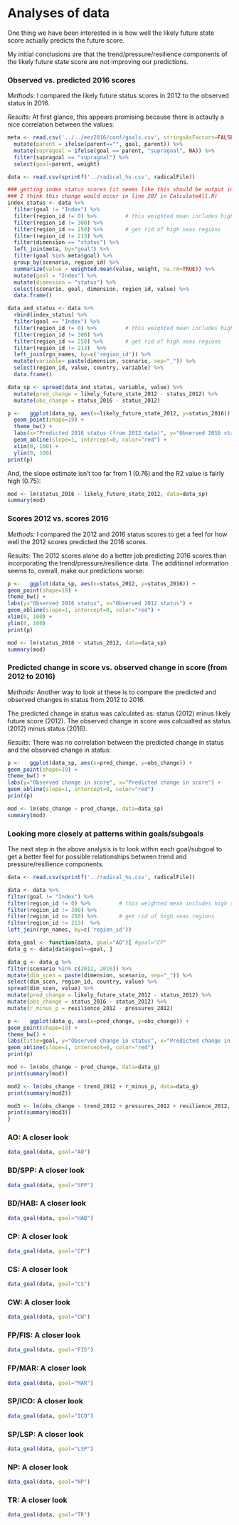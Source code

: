 # Analyses of data

One thing we have been interested in is how well the likely future state score actually predicts the future score.

My initial conclusions are that the trend/pressure/resilience components of the likely future state score are not improving our predictions.

### Observed vs. predicted 2016 scores

*Methods:* I compared the likely future status scores in 2012 to the observed status in 2016.  

*Results:* At first glance, this appears promising because there is actaully a nice correlation between the values:
  
```r

meta <- read.csv('../../eez2016/conf/goals.csv', stringsAsFactors=FALSE) %>%
  mutate(parent = ifelse(parent=="", goal, parent)) %>%
  mutate(supragoal = ifelse(goal == parent, "supragoal", NA)) %>%
  filter(supragoal == "supragoal") %>%
  select(goal=parent, weight)

data <- read.csv(sprintf('../radical_%s.csv', radicalFile)) 

### getting index status scores (it seems like this should be output in ohicore,
### I think this change would occur in line 207 in CalculateAll.R)
index_status <- data %>%
  filter(goal != "Index") %>%
  filter(region_id != 0) %>%         # this weighted mean includes high seas and Antarctica
  filter(region_id != 300) %>%
  filter(region_id <= 250) %>%       # get rid of high seas regions
  filter(region_id != 213) %>%
  filter(dimension == "status") %>%
  left_join(meta, by="goal") %>%
  filter(goal %in% meta$goal) %>%
  group_by(scenario, region_id) %>%
  summarize(value = weighted.mean(value, weight, na.rm=TRUE)) %>%
  mutate(goal = "Index") %>%
  mutate(dimension = "status") %>%
  select(scenario, goal, dimension, region_id, value) %>%
  data.frame()

data_and_status <- data %>%
  rbind(index_status) %>%
  filter(goal == "Index") %>%
  filter(region_id != 0) %>%         # this weighted mean includes high seas and Antarctica
  filter(region_id != 300) %>%
  filter(region_id <= 250) %>%       # get rid of high seas regions
  filter(region_id != 213)  %>%
  left_join(rgn_names, by=c('region_id')) %>%
  mutate(variable= paste(dimension, scenario, sep="_")) %>%
  select(region_id, value, country, variable) %>%
  data.frame()

data_sp <- spread(data_and_status, variable, value) %>%
  mutate(pred_change = likely_future_state_2012 - status_2012) %>%
  mutate(obs_change = status_2016 - status_2012)

```


```r

p <-   ggplot(data_sp, aes(x=likely_future_state_2012, y=status_2016)) +
  geom_point(shape=19) +
  theme_bw() + 
  labs(x="Predicted 2016 status (from 2012 data)", y="Observed 2016 status") +
  geom_abline(slope=1, intercept=0, color="red") +
  xlim(0, 100) +
  ylim(0, 100)
print(p)

```

And, the slope estimate isn't too far from 1 (0.76) and the R2 value is fairly high (0.75):
```r

mod <- lm(status_2016 ~ likely_future_state_2012, data=data_sp)
summary(mod)
```

### Scores 2012 vs. scores 2016
*Methods:* I compared the 2012 and 2016 status scores to get a feel for how well the 2012 scores predicted the 2016 scores.

*Results:* The 2012 scores alone do a better job predicting 2016 scores than incorporating the trend/pressure/resilience data.  The additional information seems to, overall, make our predictions worse:

```r
p <-   ggplot(data_sp, aes(x=status_2012, y=status_2016)) +
geom_point(shape=19) +
theme_bw() + 
labs(y="Observed 2016 status", x="Observed 2012 status") +
geom_abline(slope=1, intercept=0, color="red") +
xlim(0, 100) +
ylim(0, 100)
print(p)

mod <- lm(status_2016 ~ status_2012, data=data_sp)
summary(mod)

```

### Predicted change in score vs. observed change in score (from 2012 to 2016)
*Methods:* Another way to look at these is to compare the predicted and observed changes in status from 2012 to 2016.  

The predicted change in status was calculated as: status (2012) minus likely future score (2012).
The observed change in score was calcualted as status (2012) minus status (2016).

*Results:* There was no correlation between the predicted change in status and the observed change in status:
```r

p <-   ggplot(data_sp, aes(x=pred_change, y=obs_change)) +
geom_point(shape=19) +
theme_bw() + 
labs(y="Observed change in score", x="Predicted change in score") +
geom_abline(slope=1, intercept=0, color="red")
print(p)

mod <- lm(obs_change ~ pred_change, data=data_sp)
summary(mod)

```

### Looking more closely at patterns within goals/subgoals
The next step in the above analysis is to look within each goal/subgoal to get a better feel for possible relationships between trend and pressure/resilience components.

```r

data <- read.csv(sprintf('../radical_%s.csv', radicalFile)) 

data <- data %>%
filter(goal != "Index") %>%
filter(region_id != 0) %>%         # this weighted mean includes high seas and Antarctica
filter(region_id != 300) %>%
filter(region_id <= 250) %>%       # get rid of high seas regions
filter(region_id != 213)  %>%
left_join(rgn_names, by=c('region_id'))

data_goal <- function(data, goal="AO"){ #goal="CP"
data_g <- data[data$goal==goal, ]

data_g <- data_g %>%
filter(scenario %in% c(2012, 2016)) %>%
mutate(dim_scen = paste(dimension, scenario, sep="_")) %>%
select(dim_scen, region_id, country, value) %>%
spread(dim_scen, value) %>%
mutate(pred_change = likely_future_state_2012 - status_2012) %>%
mutate(obs_change = status_2016 - status_2012) %>%
mutate(r_minus_p = resilience_2012 - pressures_2012)

p <-   ggplot(data_g, aes(x=pred_change, y=obs_change)) +
geom_point(shape=19) +
theme_bw() + 
labs(title=goal, y="Observed change in status", x="Predicted change in status") +
geom_abline(slope=1, intercept=0, color="red")
print(p)

mod <- lm(obs_change ~ pred_change, data=data_g)
print(summary(mod))    

mod2 <- lm(obs_change ~ trend_2012 + r_minus_p, data=data_g)
print(summary(mod2))

mod3 <- lm(obs_change ~ trend_2012 + pressures_2012 + resilience_2012, data=data_g)
print(summary(mod3))
}


```

### AO: A closer look
```r
data_goal(data, goal="AO")

```

### BD/SPP: A closer look
```r
data_goal(data, goal="SPP")

```

### BD/HAB: A closer look
```r
data_goal(data, goal="HAB")

```

### CP: A closer look
```r
data_goal(data, goal="CP")

```

### CS: A closer look
```r
data_goal(data, goal="CS")

```

### CW: A closer look
```r
data_goal(data, goal="CW")

```

### FP/FIS: A closer look
```r
data_goal(data, goal="FIS")

```

### FP/MAR: A closer look
```r
data_goal(data, goal="MAR")

```

### SP/ICO: A closer look
```r
data_goal(data, goal="ICO")

```

### SP/LSP: A closer look
```r
data_goal(data, goal="LSP")

```

### NP: A closer look
```r
data_goal(data, goal="NP")

```

### TR: A closer look
```r
data_goal(data, goal="TR")

```
